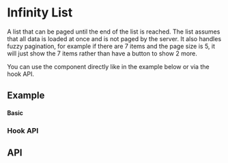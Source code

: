 
<Meta title="Docs/Components/Data/Infinity List" />

# Infinity List
A list that can be paged until the end of the list is reached. The list
assumes that all data is loaded at once and is not paged by the server.
It also handles fuzzy pagination, for example if there are 7 items and
the page size is 5, it will just show the 7 items rather than have
a button to show 2 more.

You can use the component directly like in the example below or via
the hook API.

## Example
#### Basic
<Canvas sourceState="shown" of={InfinityListStories.Simple} />

### Hook API
<Canvas sourceState="shown" of={InfinityListStories.Hook}/>

## API
<ArgTypes of={InfinityList} />
